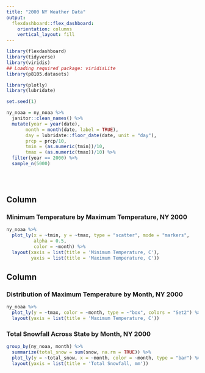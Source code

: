 ```yaml
---
title: "2000 NY Weather Data"
output: 
  flexdashboard::flex_dashboard:
    orientation: columns
    vertical_layout: fill
---
```


```r
library(flexdashboard)
library(tidyverse)
library(viridis)
## Loading required package: viridisLite
library(p8105.datasets)

library(plotly)
library(lubridate)
```

```r
set.seed(1)

ny_noaa = ny_noaa %>% 
  janitor::clean_names() %>%
  mutate(year = year(date),
       month = month(date, label = TRUE),
       day = lubridate::floor_date(date, unit = "day"),
       prcp = prcp/10,
       tmin = (as.numeric(tmin))/10,
       tmax = (as.numeric(tmax))/10) %>%
  filter(year == 2000) %>% 
  sample_n(5000)
  
  
  
```

Column {data-width=650}
-----------------------------------------------------------------------

### Minimum Temperature by Maximum Temperature, NY 2000

```r
ny_noaa %>%
  plot_ly(x = ~tmin, y = ~tmax, type = "scatter", mode = "markers",
          alpha = 0.5, 
          color = ~month) %>% 
  layout(xaxis = list(title = 'Minimum Temperature, C'),
         yaxis = list(title = 'Maximum Temperature, C'))
```

Column {data-width=350}
-----------------------------------------------------------------------

### Distribution of Maximum Temperature by Month, NY 2000

```r
ny_noaa %>% 
  plot_ly(y = ~tmax, color = ~month, type = ~"box", colors = "Set2") %>% 
  layout(yaxis = list(title = 'Maximum Temperature, C'))
```

### Total Snowfall Across State by Month, NY 2000

```r
group_by(ny_noaa, month) %>% 
  summarize(total_snow = sum(snow, na.rm = TRUE)) %>% 
  plot_ly(y = ~total_snow, x = ~month, color = ~month, type = "bar") %>% 
  layout(yaxis = list(title = 'Total Snowfall, mm'))
```

